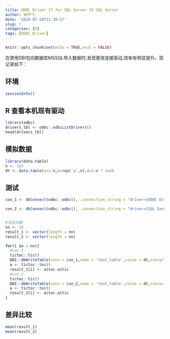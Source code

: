 ```yaml
---
title: ODBC Driver 17 for SQL Server VS SQL Server 
author: 钟宇飞
date: '2020-07-28T11:30:57'
slug: t
categories: [R]
tags: [ODBC Driver]
---
```



```r
knitr::opts_chunk$set(echo = TRUE,eval = FALSE)
```

在使用DBI包向数据库MSSQL导入数据时,发现更改连接驱动,效率有明显提升。现记录如下：

## 环境

```r
sessionInfo()
```


## R 查看本机现有驱动

```r
library(odbc)
drivers_tbl <- odbc::odbcListDrivers()
head(drivers_tbl)
```

## 模拟数据

```r
library(data.table)
n <- 1e5
dt <- data.table(a=1:n,b=rep('a',n),d=1:n * 1e4)
```

## 测试

```r
con_1 <- dbConnect(odbc::odbc(), .connection_string = "driver={ODBC Driver 17 for SQL Server};server=G1001014\\NEWMSSQL;database=test;uid=sa;pwd=123456", timeout = 10)

con_2 <- dbConnect(odbc::odbc(), .connection_string = "driver={SQL Server};server=G1001014\\NEWMSSQL;database=test;uid=sa;pwd=123456", timeout = 10)


#测试次数
nn <- 10
result_1 <- vector(length = nn)
result_2 <- vector(length = nn)

for(i in 1:nn){
  #con_1
  tictoc::tic()
  DBI::dbWriteTable(conn = con_1,name = 'test_table',value = dt,overwrite=T)
  a <- tictoc::toc()
  result_1[i] <- a$toc-a$tic
  #con_2
  tictoc::tic()
  DBI::dbWriteTable(conn = con_2,name = 'test_table',value = dt,overwrite=T)
  a <- tictoc::toc()
  result_2[i] <- a$toc-a$tic
}


```


## 差异比较

```r
mean(result_1)
mean(result_2)

```

